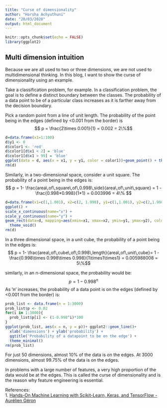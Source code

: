 ```yaml
---
title: "Curse of dimensionality"
author: "Harsha Achyuthuni"
date: "20/03/2020"
output: html_document
---
```


```r
knitr::opts_chunk$set(echo = FALSE)
library(ggplot2)
```

## Multi dimension intuition

Because we are all used to two or three dimensions, we are not used to multidimensional thinking. In this blog, I want to show the curse of dimensionality using an example.  

Take a classification problem, for example. In a classification problem, the goal is to define a distinct boundary between the classes. The probability of a data point to be of a particular class increases as it is farther away from the decision boundary.  

Pick a random point from a line of unit length. The probability of the point being in the edges (defined by <0.001 from the border) is  
$$ p = \frac{2\times 0.001}{1} = 0.002 = 2\%$$
```r
d=data.frame(x1=1:100)
d$y1 <- 0
d$color1 <- 'red'
d$color1[d$x1 < 2] = 'blue'
d$color1[d$x1 > 99] = 'blue'
ggplot(data = d, aes(x = x1, y = y1, color = color1))+geom_point() + theme_void()+ theme(legend.position = "none")
rm(d)
```

Similarly, in a two-dimensional space, consider a unit square. The probability of a point being in the edges is:  
$$ p = 1- \frac{area\,of\,square\,of\,0.998\,side}{area\,of\,unit\,square} = 1 - \frac{0.998*0.998}{1*1} = 0.003996 = 4\% $$

```r
d=data.frame(x1=c(1,1.001), x2=c(2, 1.998), y1=c(1,1.001), y2=c(2,1.998))
ggplot() +
scale_x_continuous(name="x") +
scale_y_continuous(name="y") +
geom_rect(data=d, mapping=aes(xmin=x1, xmax=x2, ymin=y1, ymax=y2), color='red', alpha=0.001) +
  theme_void()
rm(d)
```

In a three dimensional space, in a unit cube, the probability of a point being in the edges is:  
$$ p =  1- \frac{area\,of\,cube\,of\,0.998\,length}{area\,of\,unit\,cube}= 1 - \frac{0.998\times 0.998\times 0.998}{1\times1\times1} = 0.005988008 = 5\%$$

similarly, in an n-dimensional space, the probability would be:
$$ p = 1 - 0.998^n$$
As 'n' increases, the probability of a data point is on the edges (defined by <0.001 from the border) is:
```r
prob_list <- data.frame(n = 1:3000)
prob_list$p <- 0.02
for(i in 1:3000){
  prob_list$p[i] <- (1-0.998^i)*100
}
ggplot(prob_list, aes(x = n, y = p))+ ggplot2::geom_line()+ 
  xlab('dimensions') + ylab('probability') + 
  ggtitle('Probability of a datapoint to be on the edge') +
  theme_minimal()
rm(prob_list)
```

For just 50 dimensions, almost 10% of the data is on the edges. At 3000 dimensions, almost 99.75% of the data is on the edges.  


In problems with a large number of features, a very high proportion of the data would be at the edges. This is called the curse of dimensionality and is the reason why feature engineering is essential.    

References:  
1. [Hands-On Machine Learning with Scikit-Learn, Keras, and TensorFlow - Aurélien Géron](https://www.oreilly.com/library/view/hands-on-machine-learning/9781492032632/)